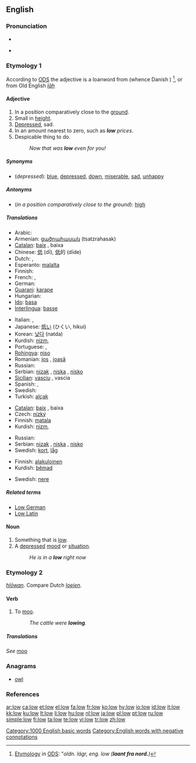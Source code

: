 ==English==

{{rank|laid|cold|led|518|low|American|bad|forward}}

===Pronunciation===
* {{IPA|/loʊ/}}
* {{audio|en-us-low.ogg|Audio (US)}}
*: {{rhymes|əʊ}}

===Etymology 1===
According to [[:w:da:ODS|ODS]] the adjective is a loanword from {{ON.}} {{term|lágr}} (whence Danish {{term|lav}}) <ref>[http://ordnet.dk/ods/opslag?id=490877 Etymology] in [[:w:da:ODS|ODS]]: "''oldn. lágr, eng. low ('''laant fra nord.''')''</ref>, or {{rfv-etymology}} from Old English ''[[lāh]]''

====Adjective====
{{en-adj|er}}

# In a position comparatively close to the [[ground]].
# Small in [[height]].
# [[depressed|Depressed]], sad.
# In an amount nearest to zero, such as '''''low''' prices''.
# Despicable thing to do.
#: ''Now that was '''low''' even for you!''

=====Synonyms=====
* (''depressed''): [[blue]], [[depressed]], [[down]], [[miserable]], [[sad]], [[unhappy]]

=====Antonyms=====
* (''in a position comparatively close to the ground''): [[high]]

=====Translations=====
{{trans-top|in a position comparatively close to the ground}}
* Arabic: {{Arab|[[منخفض]]}} {{IPAchar|(munxáfeḍ)}}
* Armenian: [[ցածրահասակ]] (tsatzrahasak)
* [[Catalan]]: [[baix]] {{m}}, baixa {{f}}
* Chinese: [[低]] (dī), [[低]]的 (dīde)
* Dutch: {{t|nl|laag}}, {{t|nl|lage}}
* Esperanto: [[malalta]]
* Finnish: {{t|fi|alhainen}}
* French: {{t|fr|bas|m}}, {{t|fr|basse|f}}
* German: {{t|de|niedrig}}
* [[Guarani]]: [[karape]]
* Hungarian: {{t|hu|alacsony}}
* [[Ido]]: [[basa]]
* [[Interlingua]]: [[basse]]
{{trans-mid}}
* Italian: {{t|it|basso|m}}, {{t|it|bassa|f}}
* Japanese: [[低い]] (ひくい, hikui)
* Korean: [[낮다]] (natda)
* Kurdish: [[nizm]], {{KUchar|[[نزم]]}}
* Portuguese: {{t|pt|baixo|m}}, {{t|pt|baixa|f}}
* [[Rohingya]]: [[niso]]
* Romanian: [[jos]] {{m}}, [[joasă]] {{f}}
* Russian: {{t|ru|низкий|tr=nízkij}}
* Serbian: [[nizak]] {{m}}, [[niska]] {{f}}, [[nisko]] {{n}}
* [[Sicilian]]: [[vasciu]] {{m}}, vascia {{f}}
* Spanish: {{t|es|bajo|m}}, {{t|es|baja|f}}
* Swedish: {{t|sv|låg}}
* Turkish: [[alçak]]
{{trans-bottom}}

{{trans-top|small height}}
* [[Catalan]]: [[baix]] {{m}}, baixa {{f}}
* Czech: [[nízký]] {{m}}
* Finnish: [[matala]]
* Kurdish: [[nizm]], {{KUchar|[[نزم]]}}
{{trans-mid}}
* Russian: {{t|ru|низкий|tr=nízkij}}
* Serbian: [[nizak]] {{m}}, [[niska]] {{f}}, [[nisko]] {{n}}
* Swedish: [[kort]], [[låg]]
{{trans-bottom}}

{{trans-top|depressed, sad}}
* Finnish: [[alakuloinen]]
* Kurdish: [[bêmad]]
{{trans-mid}}
* Swedish: [[nere]]
{{trans-bottom}}

=====Related terms=====
* [[Low German]]
* [[Low Latin]]

====Noun====
{{en-noun}}

# Something that is [[low]].
# A [[depressed]] [[mood]] or [[situation]].
#: ''He is in a '''low''' right now''

===Etymology 2===
{{OE.}} ''[[hlōwan]]''. Compare Dutch ''[[loeien]]''.

====Verb====
{{en-verb}}

# {{intransitive}} To [[moo]].
#: ''The cattle were '''lowing'''.''

=====Translations=====
''See'' [[moo]]

===Anagrams===
* [[owl]]

=== References ===
<references/>

[[Category:1000 English basic words]]
[[Category:English words with negative connotations]]

[[ar:low]]
[[ca:low]]
[[et:low]]
[[el:low]]
[[fa:low]]
[[fr:low]]
[[ko:low]]
[[hy:low]]
[[io:low]]
[[id:low]]
[[it:low]]
[[kk:low]]
[[ku:low]]
[[lt:low]]
[[li:low]]
[[hu:low]]
[[nl:low]]
[[ja:low]]
[[pl:low]]
[[pt:low]]
[[ru:low]]
[[simple:low]]
[[fi:low]]
[[ta:low]]
[[te:low]]
[[vi:low]]
[[tr:low]]
[[zh:low]]